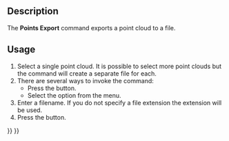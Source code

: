 <languages/>
<translate>

<!--T:6-->
{{Docnav
|[[Points_Import|Import]]
|[[Points_Convert|Convert]]
|[[Points_Workbench|Points]]
|IconL=Points_Import.svg
|IconR=Points_Convert.svg
|IconC=Workbench_Points.svg
}}

<!--T:1-->
{{GuiCommand
|Name=Points Export
|MenuLocation=Points → Export Points…
|Workbenches=[[Points_Workbench|Points]]
|SeeAlso=[[Import_Export|Import Export]]
}}

==Description== <!--T:2-->

<!--T:14-->
The '''Points Export''' command exports a point cloud to a file.

==Usage== <!--T:13-->

<!--T:3-->
# Select a single point cloud. It is possible to select more point clouds but the command will create a separate file for each.
# There are several ways to invoke the command:
#* Press the {{Button|[[Image:Points_Export.svg|16px]] [[Points_Export|Export Points…]]}} button.
#* Select the {{MenuCommand|Points → [[Image:Points_Export.svg|16px]] Export Points…}} option from the menu.
# Enter a filename. If you do not specify a file extension the {{FileName|.asc}} extension will be used.
# Press the {{Button|Save}} button.


<!--T:4-->
{{Docnav
|[[Points_Import|Import]]
|[[Points_Convert|Convert]]
|[[Points_Workbench|Points]]
|IconL=Points_Import.svg
|IconR=Points_Convert.svg
|IconC=Workbench_Points.svg
}}

</translate>
{{Points Tools navi{{#translation:}}}}
{{Userdocnavi{{#translation:}}}}
